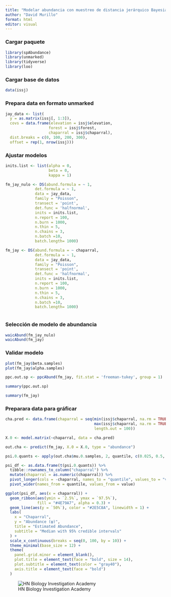 ---
title: "Modelar abundancia con muestreo de distancia jerárquico Bayesiano (spAbundance)"
author: "David Murillo"
format: html
editor: visual
---

::: panel-tabset

### Cargar paquete

```{r, warning=FALSE, message=FALSE}
library(spAbundance)
library(unmarked)
library(tidyverse)
library(loo)
```

### Cargar base de datos

```{r}
data(issj)
```

### Prepara data en formato unmarked

```{r}

jay_data <- list(
  y = as.matrix(issj[, 1:3]),
  covs = data.frame(elevation = issj$elevation, 
                   forest = issj$forest,
                   chaparral = issj$chaparral),
  dist.breaks = c(0, 100, 200, 300), 
  offset = rep(1, nrow(issj)))
```

### Ajustar modelos

```{r, warning=FALSE, message=FALSE, results='hide'}

inits.list <- list(alpha = 0,
                   beta = 0,
                   kappa = 1)

fm_jay_nulo <- DS(abund.formula = ~ 1,
             det.formula = ~ 1,
             data = jay_data,
             family = "Poisson",
             transect = 'point',
             det.func = 'halfnormal',
             inits = inits.list,
             n.report = 100,
             n.burn = 1000,
             n.thin = 5,
             n.chains = 3,
             n.batch =10, 
             batch.length= 1000)

fm_jay <- DS(abund.formula = ~ chaparral,
             det.formula = ~ 1,
             data = jay_data,
             family = "Poisson",
             transect = 'point',
             det.func = 'halfnormal',
             inits = inits.list,
             n.report = 100,
             n.burn = 1000,
             n.thin = 5,
             n.chains = 3,
             n.batch =10, 
             batch.length= 1000)



```

### Selección de modelo de abundancia


```{r}
waicAbund(fm_jay_nulo) 
waicAbund(fm_jay) 
```

### Validar modelo

```{r}
plot(fm_jay$beta.samples)
plot(fm_jay$alpha.samples)
```

```{r}
ppc.out.sp <- ppcAbund(fm_jay, fit.stat = 'freeman-tukey', group = 1)

summary(ppc.out.sp)
```

```{r}
summary(fm_jay)
```

### Preparara data para gráficar

```{r}
cha.pred <- data.frame(chaparral = seq(min(issj$chaparral, na.rm = TRUE), 
                                       max(issj$chaparral, na.rm = TRUE), 
                                       length.out = 100))

X.0 <- model.matrix(~chaparral, data = cha.pred)
```


```{r}
out.cha <- predict(fm_jay, X.0 = X.0, type = "abundance")

psi.0.quants <- apply(out.cha$mu.0.samples, 2, quantile, c(0.025, 0.5, 0.975))
```


```{r}
psi_df <- as.data.frame(t(psi.0.quants)) %>% 
  tibble::rownames_to_column("chaparral") %>% 
  mutate(chaparral = as.numeric(chaparral)) %>% 
  pivot_longer(cols = -chaparral, names_to = "quantile", values_to = "value") %>% 
  pivot_wider(names_from = quantile, values_from = value)
```

```{r}
ggplot(psi_df, aes(x = chaparral)) +
  geom_ribbon(aes(ymin = `2.5%`, ymax = `97.5%`), 
              fill = "#4E79A7", alpha = 0.3) +
  geom_line(aes(y = `50%`), color = "#2E5C8A", linewidth = 1) +
  labs(
    x = "Chaparral",
    y = "Abundance (ψ)",
    title = "Estimated Abundance",
    subtitle = "Median with 95% credible intervals"
  ) +
  scale_x_continuous(breaks = seq(0, 100, by = 10)) +
  theme_minimal(base_size = 12) +
  theme(
    panel.grid.minor = element_blank(),
    plot.title = element_text(face = "bold", size = 14),
    plot.subtitle = element_text(color = "gray40"),
    axis.title = element_text(face = "bold")
  )
```


:::

![HN Biology Investigation Academy](HN Cursos publicidad/HN Biology Inv large.jpg)
